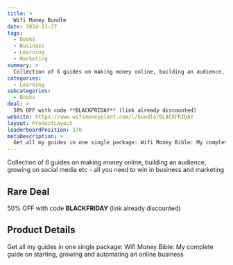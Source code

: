 ```yaml
---
title: >
  Wifi Money Bundle
date: 2024-11-27
tags:
  - Books
  - Business
  - Learning
  - Marketing
summary: >
  Collection of 6 guides on making money online, building an audience, growing on social media etc - all you need to win in business and marketing
categories:
  - Learning
subcategories:
  - Books
deal: >
  50% OFF with code **BLACKFRIDAY** (link already discounted)
website: https://www.wifimoneyplant.com/l/bundle/BLACKFRIDAY
layout: ProductLayout
leaderboardPosition: 170
metaDescription: >
  Get all my guides in one single package: Wifi Money Bible: My complete guide on starting, growing and automating an online business
---
```

Collection of 6 guides on making money online, building an audience, growing on social media etc - all you need to win in business and marketing

## Rare Deal

50% OFF with code **BLACKFRIDAY** (link already discounted)

## Product Details



Get all my guides in one single package: Wifi Money Bible: My complete guide on starting, growing and automating an online business
